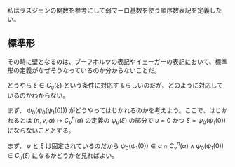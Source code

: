 私はラスジェンの関数を参考にして弱マーロ基数を使う順序数表記を定義したい。

== 標準形 ==

その時に壁となるのは、ブーフホルツの表記やイェーガーの表記において、標準形の定義がなぜそうなっているのか分からないことだ。

どうやら \( \xi \in C _ \upsilon ( \xi ) \) という条件に対応するらしいのだが、どのように対応しているのかわからない。

まず、 \( \psi _ 0 ( \psi _ 0 ( \psi _ 1 ( 0 ) ) ) \) がどうやってはじかれるのかを考えよう。ここで、はじかれるとは \( ( n, \nu, \alpha ) \mapsto C _ \nu ^ n ( \alpha ) \) の定義の \( \psi _ \upsilon ( \xi ) \) の部分で \( \upsilon = 0 \) かつ \( \xi = \psi _ 0 ( \psi _ 1 ( 0 ) ) \) にならないこととする。

まず、 \( \upsilon \) と \( \xi \) は固定されているのだから \( \psi _ 0 ( \psi _ 1 ( 0 ) ) \in \alpha \cap C _ \nu ^ n ( \alpha ) \land \psi _ 0 ( \psi _ 1 ( 0 ) ) \in C _ u ( \xi ) \) になるかどうかを見ればよい。
